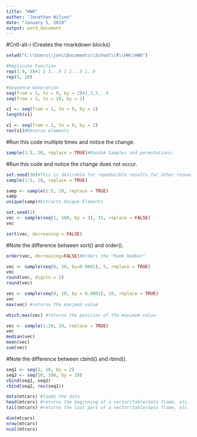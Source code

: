 ---
title: "HW0"
author: "Jonathan Wilson"
date: "January 5, 2019"
output: word_document
---

#Cntl-alt-i (Creates the rmarkdown blocks)
```{r}
setwd("C:\\Users\\jon\\Documents\\School\\R\\HW\\HW0")
```


```{r}
#Replicate Function
rep(1:9, 3)#1 2 3...9 1 2...9 1..9
rep(5, 10)
```

```{r}
#Sequence Generation
seq(from = 1, to = 9, by = 2)#1,3,5,..9
seq(from = 1, to = 10, by = 2)
```


```{r}
v1 <- seq(from = 1, to = 9, by = 2)
length(v1)
```


```{r}
v1 <- seq(from = 1, to = 9, by = 2)
rev(v1)#Reverse elements
```


#Run this code multiple times and notice the change.
```{r}
sample(1:5, 10, replace = TRUE)#Random Samples and permutations. 
```



#Run this code and notice the change does not occur.
```{r}
set.seed(30)#This is desirable for repoducible results for other researches to check. For Random num generation. If #you want the same number repeditly.
sample(1:5, 10, replace = TRUE)
```



```{r}
samp <- sample(1:5, 10, replace = TRUE)
samp
unique(samp)#Extracts Unique Elements
```



```{r}
set.seed(2)
vec <- sample(seq(1, 100, by = 3), 15, replace = FALSE)
vec
```

```{r}
sort(vec, decreasing = FALSE)
```

#Note the difference between sort() and order().
```{r}
order(vec, decreasing=FALSE)#Orders the "Ramk Number"
```


```{r}
vec <- sample(seq(0, 10, by=0.0001), 5, replace = TRUE)
vec
round(vec, digits = 2)
round(vec)
```



```{r}
vec <- sample(seq(0, 10, by = 0.0001), 10, replace = TRUE)
vec
max(vec) #returns the maximum value
```

```{r}
which.max(vec) #returns the position of the maximum value
```


```{r}
vec <- sample(1:10, 10, replace = TRUE)
vec
median(vec)
mean(vec)
sum(vec)
```

#Note the difference between cbind() and rbind().
```{r}
seq1 <- seq(1, 10, by = 2)
seq2 <- seq(20, 100, by = 20)
cbind(seq1, seq2)
rbind(seq2, rev(seq1))
```


```{r}
data(mtcars) #loads the data
head(mtcars) #returns the beginning of a vector/table/data frame, etc.
tail(mtcars) #returns the last part of a vector/table/data frame, etc.
```


```{r}
dim(mtcars)
nrow(mtcars)
ncol(mtcars)
```